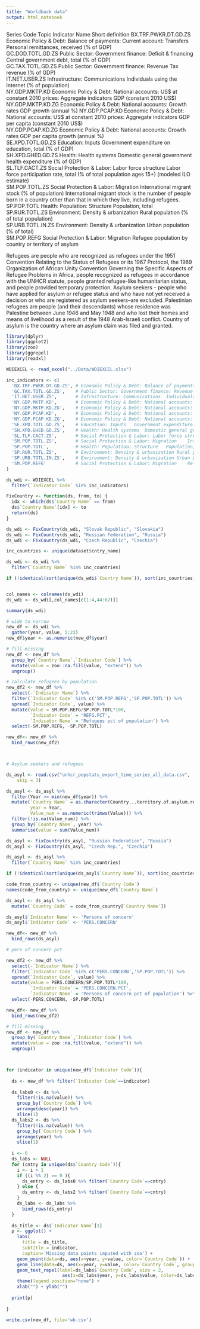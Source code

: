 ```yaml
---
title: "Worldback data"
output: html_notebook
---
```


Series Code	Topic	Indicator Name	Short definition
BX.TRF.PWKR.DT.GD.ZS	Economic Policy & Debt: Balance of payments: Current account: Transfers	Personal remittances, received (% of GDP)	
GC.DOD.TOTL.GD.ZS	Public Sector: Government finance: Deficit & financing	Central government debt, total (% of GDP)	
GC.TAX.TOTL.GD.ZS	Public Sector: Government finance: Revenue	Tax revenue (% of GDP)	
IT.NET.USER.ZS	Infrastructure: Communications	Individuals using the Internet (% of population)	
NY.GDP.MKTP.KD	Economic Policy & Debt: National accounts: US$ at constant 2010 prices: Aggregate indicators	GDP (constant 2010 US$)	
NY.GDP.MKTP.KD.ZG	Economic Policy & Debt: National accounts: Growth rates	GDP growth (annual %)	
NY.GDP.PCAP.KD	Economic Policy & Debt: National accounts: US$ at constant 2010 prices: Aggregate indicators	GDP per capita (constant 2010 US$)	
NY.GDP.PCAP.KD.ZG	Economic Policy & Debt: National accounts: Growth rates	GDP per capita growth (annual %)	
SE.XPD.TOTL.GD.ZS	Education: Inputs	Government expenditure on education, total (% of GDP)	
SH.XPD.GHED.GD.ZS	Health: Health systems	Domestic general government health expenditure (% of GDP)	
SL.TLF.CACT.ZS	Social Protection & Labor: Labor force structure	Labor force participation rate, total (% of total population ages 15+) (modeled ILO estimate)	
SM.POP.TOTL.ZS	Social Protection & Labor: Migration	International migrant stock (% of population)	International migrant stock is the number of people born in a country other than that in which they live, including refugees.
SP.POP.TOTL	Health: Population: Structure	Population, total	
SP.RUR.TOTL.ZS	Environment: Density & urbanization	Rural population (% of total population)	
SP.URB.TOTL.IN.ZS	Environment: Density & urbanization	Urban population (% of total)	
SM.POP.REFG	Social Protection & Labor: Migration	Refugee population by country or territory of asylum

Refugees are people who are recognized as refugees under the 1951 Convention Relating to the Status of Refugees or its 1967 Protocol, the 1969 Organization of African Unity Convention Governing the Specific Aspects of Refugee Problems in Africa, people recognized as refugees in accordance with the UNHCR statute, people granted refugee-like humanitarian status, and people provided temporary protection. Asylum seekers -- people who have applied for asylum or refugee status and who have not yet received a decision or who are registered as asylum seekers--are excluded. Palestinian refugees are people (and their descendants) whose residence was Palestine between June 1946 and May 1948 and who lost their homes and means of livelihood as a result of the 1948 Arab-Israeli conflict. Country of asylum is the country where an asylum claim was filed and granted.



```r

library(dplyr)
library(ggplot2)
library(zoo)
library(ggrepel)
library(readxl)

WDIEXCEL <- read_excel("../Data/WDIEXCEL.xlsx")

inc_indicators <- c(
  'BX.TRF.PWKR.DT.GD.ZS', #	Economic Policy & Debt: Balance of payments: Current account: Transfers	Personal remittances, received (% of GDP)	
  'GC.TAX.TOTL.GD.ZS',    # Public Sector: Government finance: Revenue	Tax revenue (% of GDP)	
  'IT.NET.USER.ZS',       # Infrastructure: Communications	Individuals using the Internet (% of population)	
  'NY.GDP.MKTP.KD',       # Economic Policy & Debt: National accounts: US$ at constant 2010 prices: Aggregate indicators	GDP (constant 2010 US$)	
  'NY.GDP.MKTP.KD.ZG',    # Economic Policy & Debt: National accounts: Growth rates	GDP growth (annual %)	
  'NY.GDP.PCAP.KD',       # Economic Policy & Debt: National accounts: US$ at constant 2010 prices: Aggregate indicators	GDP per capita (constant 2010 US$)	
  'NY.GDP.PCAP.KD.ZG',    # Economic Policy & Debt: National accounts: Growth rates	GDP per capita growth (annual %)	
  'SE.XPD.TOTL.GD.ZS',    # Education: Inputs	Government expenditure on education, total (% of GDP)	
  'SH.XPD.GHED.GD.ZS',    # Health: Health systems	Domestic general government health expenditure (% of GDP)	
  'SL.TLF.CACT.ZS',       # Social Protection & Labor: Labor force structure	Labor force participation rate, total (% of total population ages 15+) (modeled ILO estimate)	
  'SM.POP.TOTL.ZS',       # Social Protection & Labor: Migration	International migrant stock (% of population)	International migrant stock is the number of people born in a country other than that in which they live, including refugees.
  'SP.POP.TOTL',          # Health: Population: Structure	Population, total	
  'SP.RUR.TOTL.ZS',       # Environment: Density & urbanization	Rural population (% of total population)
  'SP.URB.TOTL.IN.ZS',    #	Environment: Density & urbanization	Urban population (% of total)	
  'SM.POP.REFG'           # Social Protection & Labor: Migration	Refugee population by country or territory of asylum
)

ds_wdi <- WDIEXCEL %>% 
  filter(`Indicator Code` %in% inc_indicators)

FixCountry <- function(ds, from, to) {
  idx <- which(ds$`Country Name` == from)
  ds$`Country Name`[idx] <- to
  return(ds)
}

ds_wdi <- FixCountry(ds_wdi, "Slovak Republic", "Slovakia")
ds_wdi <- FixCountry(ds_wdi, "Russian Federation", "Russia")
ds_wdi <- FixCountry(ds_wdi, "Czech Republic", "Czechia")

inc_countries <- unique(dataset$cntry_name)

ds_wdi <- ds_wdi %>% 
  filter(`Country Name` %in% inc_countries)

if (!identical(sort(unique(ds_wdi$`Country Name`)), sort(inc_countries))) stop("country names mismatch")


col_names <- colnames(ds_wdi)
ds_wdi <- ds_wdi[,col_names[c(1:4,44:62)]]

summary(ds_wdi)

# wide to narrow
new_df <- ds_wdi %>%
  gather(year, value, 5:23)
new_df$year <- as.numeric(new_df$year)

# fill missing
new_df <- new_df %>% 
  group_by(`Country Name`,`Indicator Code`) %>% 
  mutate(value = zoo::na.fill(value, "extend")) %>% 
  ungroup()

# calculate refugees by population
new_df2 <- new_df %>%
  select(-`Indicator Name`) %>%
  filter(`Indicator Code` %in% c('SM.POP.REFG','SP.POP.TOTL')) %>%
  spread(`Indicator Code`, value) %>%
  mutate(value = SM.POP.REFG/SP.POP.TOTL*100,
         `Indicator Code` = 'REFG.PCT',
         `Indicator Name` = 'Refugees pct of population') %>%
  select(-SM.POP.REFG, -SP.POP.TOTL)

new_df<- new_df %>%
  bind_rows(new_df2)



# Asylum seekers and refugees

ds_asyl <- read.csv("unhcr_popstats_export_time_series_all_data.csv", 
    skip = 3)

ds_asyl <- ds_asyl %>% 
  filter(Year >= min(new_df$year)) %>%
  mutate(`Country Name` = as.character(Country...territory.of.asylum.residence),
         year = Year,
         Value_num = as.numeric(trimws(Value))) %>%
  filter(!is.na(Value_num)) %>%
  group_by(`Country Name`, year) %>%
  summarise(value = sum(Value_num)) 

ds_asyl <- FixCountry(ds_asyl, "Russian Federation", "Russia")
ds_asyl <- FixCountry(ds_asyl, "Czech Rep.", "Czechia")

ds_asyl <- ds_asyl %>% 
  filter(`Country Name` %in% inc_countries)

if (!identical(sort(unique(ds_asyl$`Country Name`)), sort(inc_countries))) stop("country names mismatch")

code_from_country <- unique(new_df$`Country Code`)
names(code_from_country) <- unique(new_df$`Country Name`)

ds_asyl <- ds_asyl %>%
  mutate(`Country Code` = code_from_country[`Country Name`])

ds_asyl$`Indicator Name` <- 'Persons of concern'
ds_asyl$`Indicator Code` <- 'PERS.CONCERN'

new_df<- new_df %>%
  bind_rows(ds_asyl)

# pers of concern pct

new_df2 <- new_df %>%
  select(-`Indicator Name`) %>%
  filter(`Indicator Code` %in% c('PERS.CONCERN','SP.POP.TOTL')) %>%
  spread(`Indicator Code`, value) %>%
  mutate(value = PERS.CONCERN/SP.POP.TOTL*100,
         `Indicator Code` = 'PERS.CONCERN.PCT',
         `Indicator Name` = 'Persons of concern pct of population') %>%
  select(-PERS.CONCERN, -SP.POP.TOTL)

new_df<- new_df %>%
  bind_rows(new_df2)

# fill missing
new_df <- new_df %>% 
  group_by(`Country Name`,`Indicator Code`) %>% 
  mutate(value = zoo::na.fill(value, "extend")) %>% 
  ungroup()



for (indicator in unique(new_df$`Indicator Code`)){
  
  ds <- new_df %>% filter(`Indicator Code`==indicator)
  
  ds_labs0 <- ds %>% 
    filter(!is.na(value)) %>% 
    group_by(`Country Code`) %>% 
    arrange(desc(year)) %>%
    slice(1)
  ds_labs2 <- ds %>% 
    filter(!is.na(value)) %>% 
    group_by(`Country Code`) %>% 
    arrange(year) %>%
    slice(1)
  
  i <- 0
  ds_labs <- NULL
  for (cntry in unique(ds$`Country Code`)){
    i <- i + 1
    if ((i %% 2) == 0 ){
      ds_entry <- ds_labs0 %>% filter(`Country Code`==cntry)
    } else {
      ds_entry <- ds_labs2 %>% filter(`Country Code`==cntry)
    }
    ds_labs <- ds_labs %>%
      bind_rows(ds_entry)
  }
  
  ds_title <- ds$`Indicator Name`[1] 
  p <- ggplot() +
    labs(
      title = ds_title,
      subtitle = indicator,
      caption='Missing data points imputed with zoo') +
    geom_point(data=ds, aes(x=year, y=value, color=`Country Code`)) +
    geom_line(data=ds, aes(x=year, y=value, color=`Country Code`, group=`Country Code`)) +
    geom_text_repel(label=ds_labs$`Country Code`, size = 2, 
                     aes(x=ds_labs$year, y=ds_labs$value, color=ds_labs$`Country Code`))  + 
    theme(legend.position="none") +
    xlab("") + ylab("")
  
  print(p)
  
}

write.csv(new_df, file='wb.csv')

```

